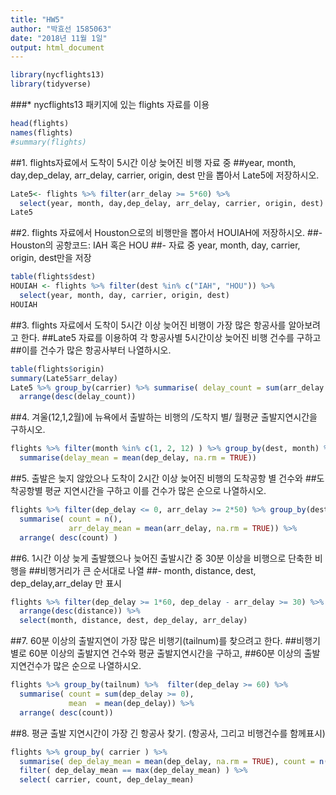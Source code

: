 ```yaml
---
title: "HW5"
author: "박효선 1585063"
date: "2018년 11월 1일"
output: html_document
---
```

```r
library(nycflights13)
library(tidyverse)

```

###* nycflights13 패키지에 있는 flights 자료를 이용
```r
head(flights)
names(flights)
#summary(flights)
```



##1. flights자료에서 도착이 5시간 이상 늦어진 비행 자료 중 
##year, month, day,dep_delay, arr_delay, carrier, origin, dest 만을 뽑아서 Late5에 저장하시오.

```r
Late5<- flights %>% filter(arr_delay >= 5*60) %>% 
  select(year, month, day,dep_delay, arr_delay, carrier, origin, dest)
Late5
```


##2. flights 자료에서 Houston으로의 비행만을 뽑아서 HOUIAH에 저장하시오.
##- Houston의 공항코드: IAH 혹은 HOU
##- 자료 중 year, month, day, carrier, origin, dest만을 저장
```r
table(flights$dest)
HOUIAH <- flights %>% filter(dest %in% c("IAH", "HOU")) %>% 
  select(year, month, day, carrier, origin, dest)
HOUIAH
```


##3. flights 자료에서 도착이 5시간 이상 늦어진 비행이 가장 많은 항공사를 알아보려고 한다. 
##Late5 자료를 이용하여 각 항공사별 5시간이상 늦어진 비행 건수를 구하고 
##이를 건수가 많은 항공사부터 나열하시오.

```r
table(flights$origin)
summary(Late5$arr_delay)
Late5 %>% group_by(carrier) %>% summarise( delay_count = sum(arr_delay >= 5*60) ) %>%
  arrange(desc(delay_count))

```


##4. 겨울(12,1,2월)에 뉴욕에서 출발하는 비행의 /도착지 별/ 월평균 출발지연시간을 구하시오.
```r
flights %>% filter(month %in% c(1, 2, 12) ) %>% group_by(dest, month) %>% 
  summarise(delay_mean = mean(dep_delay, na.rm = TRUE))

```


##5. 출발은 늦지 않았으나 도착이 2시간 이상 늦어진 비행의 도착공항 별 건수와
##도착공항별 평균 지연시간을 구하고 이를 건수가 많은 순으로 나열하시오.

```r
flights %>% filter(dep_delay <= 0, arr_delay >= 2*50) %>% group_by(dest) %>% 
  summarise( count = n(),
             arr_delay_mean = mean(arr_delay, na.rm = TRUE)) %>% 
  arrange( desc(count) )

```


##6. 1시간 이상 늦게 출발했으나 늦어진 출발시간 중 30분 이상을 비행으로 단축한 비행을 
##비행거리가 큰 순서대로 나열
##- month, distance, dest, dep_delay,arr_delay 만 표시

```r
flights %>% filter(dep_delay >= 1*60, dep_delay - arr_delay >= 30) %>% 
  arrange(desc(distance)) %>% 
  select(month, distance, dest, dep_delay, arr_delay)

```

##7. 60분 이상의 출발지연이 가장 많은 비행기(tailnum)를 찾으려고 한다. 
##비행기별로 60분 이상의 출발지연 건수와 평균 출발지연시간을 구하고, 
##60분 이상의 출발지연건수가 많은 순으로 나열하시오.

```r

flights %>% group_by(tailnum) %>%  filter(dep_delay >= 60) %>%
  summarise( count = sum(dep_delay >= 0),
             mean  = mean(dep_delay)) %>% 
  arrange( desc(count))

```

##8. 평균 출발 지연시간이 가장 긴 항공사 찾기. (항공사, 그리고 비행건수를 함께표시)


```r
flights %>% group_by( carrier ) %>% 
  summarise( dep_delay_mean = mean(dep_delay, na.rm = TRUE), count = n() ) %>% 
  filter( dep_delay_mean == max(dep_delay_mean) ) %>% 
  select( carrier, count, dep_delay_mean)

```


